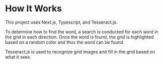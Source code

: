 # How It Works

This project uses Next.js, Typescript, and Tesseract.js.

To determine how to find the word, a search is conducted for each word in the grid in each direction. Once the word is found, the grid is highlighted based on a random color and thus the word can be found.

Tesseract.js is used to recognize grid images and fill in the grid based on what it sees.
